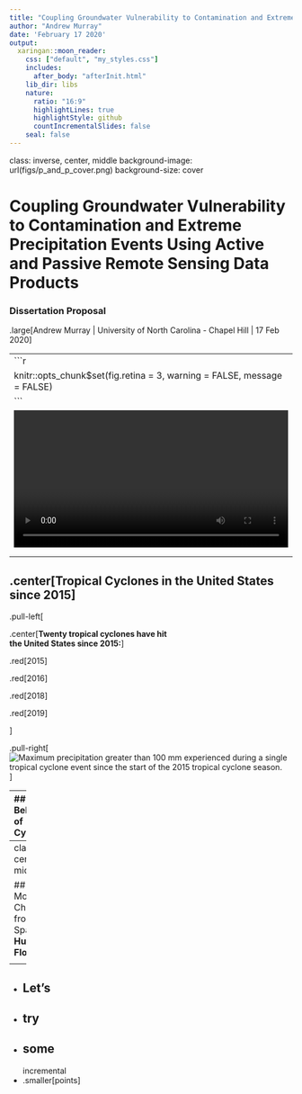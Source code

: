 ```yaml
---
title: "Coupling Groundwater Vulnerability to Contamination and Extreme Precipitation Events Using Active and Passive Remote Sensing Data Products"
author: "Andrew Murray"
date: 'February 17 2020'
output:
  xaringan::moon_reader:
    css: ["default", "my_styles.css"]
    includes:
      after_body: "afterInit.html"
    lib_dir: libs
    nature:
      ratio: "16:9"
      highlightLines: true
      highlightStyle: github
      countIncrementalSlides: false
    seal: false
---
```

class: inverse, center, middle
background-image: url(figs/p_and_p_cover.png)
background-size: cover

# Coupling Groundwater Vulnerability to Contamination and Extreme Precipitation Events Using Active and Passive Remote Sensing Data Products

### Dissertation Proposal

.large[Andrew Murray | University of North Carolina - Chapel Hill | 17 Feb 2020]

---
```r
knitr::opts_chunk$set(fig.retina = 3, warning = FALSE, message = FALSE)
```
<video width="100%" height="100%" controls id="my_video">
    <source src="/mp4/florence.mp4" type="video/mp4">
</video>
---

## .center[Tropical Cyclones in the United States since 2015]
.pull-left[

.center[**Twenty tropical cyclones have hit<br> the United States since 2015:**]

.red[2015]<br>

.red[2016]<br>

.red[2018]<br>

.red[2019]<br>


]

.pull-right[
![Maximum precipitation greater than 100 mm experienced during a single tropical cyclone event since the start of the 2015 tropical cyclone season.](img/dissertation/max_ppt.png)
]

---
## Behavior of Cyclones

.pull-left[
- There is no correlation between storm windspeed and either rainfall distribution or intensity
]

.pull-right[
```r
library(plotly)
library(here)

storms <- read.csv(here("static/data/statsByStorm.csv"))


# Set up Fonts for Plots
# Axis font
xaxisFont <- list(
  family = "Arial, sans-serif",
  size = 18,
  color = "black"
)

yaxisFont <- list(
  family = "Arial, sans-serif",
  size = 18,
  color = "black"
)

labelFont <- list(
  family = "Arial, sans-serif",
  size = 18,
  color = "black"
)



# Color palette
pal <- colorRampPalette(c("green","yellow","orange","red", "purple"))


## Plot of wind speed at landfall vs. Max ppt amount
storms%>%
  plot_ly()%>%
  add_markers(x=~LfWsKts, y=~maxPpt, 
              marker = list(line = list(color = 'rgb(0, 0, 0)',
                                        width = 2)),color =~meanPpt, colors = pal(50) , size=20, hoverinfo = "text",
              text = ~paste("Storm: ", Name,"<br>",
                            "Landfall: ",Lf,"<br>",
                            "Max ppt: ",round(maxPpt,1)," mm","<br>",
                            "Mean ppt: ", round(meanPpt,1)," mm","<br>",
                            "Area Receiving Rain: ",rainArea, "km<sup>2"))%>%
  colorbar(title = "Mean ppt [mm]")%>%
  layout(
    xaxis = list(
      title = "Wind speed at Landfall [Kts]", titlefont = labelFont,
      showticklabels = TRUE,
      tickangle = 0,
      tickfont = xaxisFont,
      zeroline = TRUE,
      showline = TRUE,
      mirror = "ticks",
      gridcolor = toRGB("gray50"),
      gridwidth = 1,
      zerolinecolor = toRGB("black"),
      zerolinewidth = 1,
      linecolor = toRGB("black"),
      linewidth = 1),
    title = "Storm Wind Intensity vs Precipitation",
    yaxis = list(title = "Max ppt at Single Point [mm] ", titlefont = labelFont,
                 showticklabels = TRUE,
                 tickangle = 0,
                 tickfont = yaxisFont,
                 zeroline = TRUE,
                 showline = TRUE,
                 mirror = "ticks",
                 gridcolor = toRGB("gray50"),
                 gridwidth = 1,
                 zerolinecolor = toRGB("black"),
                 zerolinewidth = 1,
                 linecolor = toRGB("black"),
                 linewidth = 1),
    showlegend=T,
    legend = list(x = 100, y = 1.5))
```
]
---
class: center, middle

## Soil Moisture Change from Space:
**Hurricane Florence:**

<div class="centered">
<video width="800" height="450" controls autoplay>
  <source src="/img/Florence.mp4" type="video/mp4">
</video>
</div>

---

 - Let's
--
  - try
--
+ some
--
incremental
- .smaller[points]